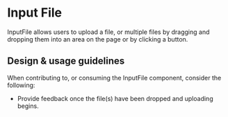 
# Input File

<Meta title="Components/Forms and Inputs/InputFile" />

InputFile allows users to upload a file, or multiple files by dragging and
dropping them into an area on the page or by clicking a button.

## Design & usage guidelines

When contributing to, or consuming the InputFile component, consider the
following:

- Provide feedback once the file(s) have been dropped and uploading begins.
